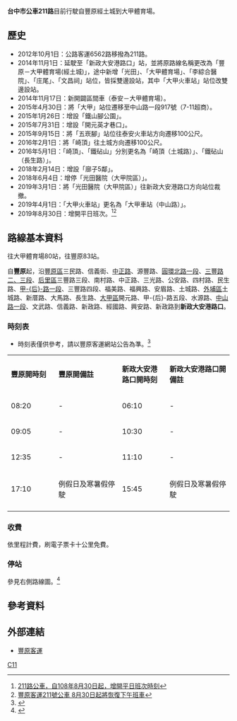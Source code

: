 {{Infobox Bus Route
| image=[[File:FY_bus_716-FQ.jpg|thumb]]
| number= 台中市公車211路
| manager= [[臺中市政府交通局|臺中市政府交通局]]公共運輸處
| operator= [[豐原客運|豐原客運]]
| garage= 
| length= 約30.8公里
| time= 約1小時10分鐘
| start= [[豐原客運豐原站|豐原]]
| via= 媽祖廟<br>新惠生醫院<br>豐原國中<br>大湳慈興宮<br>南村路<br>后里區公所<br>下后里<br>泰安<br>土城<br>廍仔<br>馬鳴埔<br>鐵砧山<br>[[臺中市立大甲高級中等學校|大甲高中]]<br>[[大甲車站|大甲火車站]]<br>文昌祠<br>李綜合醫院<br>
| end= 大甲體育場<br>（實際：新政大安港路口）
| level= 08:20-17:10(假日僅服務到12:35)
| level1= 06:10-15:45(假日僅服務到11:10)
| frequency= 固定班次<ref>{{Cite web |url=http://www.fybus.com.tw/data/city/211.htm |title=211 豐原-土城-大甲體育場 時刻表 |access-date=2014-09-07 |archive-date=2020-07-10 |archive-url=https://web.archive.org/web/20200710062720/http://www.fybus.com.tw/data/city/211.htm }}</ref><ref>{{Cite web |url=http://www.fybus.com.tw/data/city/211-1.htm |title=211區 泰安-新政大安港路口 時刻表 |access-date=2019-11-22 |archive-date=2022-02-16 |archive-url=https://web.archive.org/web/20220216115656/http://www.fybus.com.tw/data/city/211-1.htm }}</ref>
| Other_route= 下后里-泰安：<br>[[台中市公車214路|台中市公車214路]]<br>
中山-{里}--大甲車站：<br>[[台中市公車154路|台中市公車154路]]<br>[[台中市公車157路|台中市公車157路]]<br>[[台中市公車213路|台中市公車213路]]<br>[[台中市公車215路|台中市公車215路]]<br>[[台中市公車658路|台中市公車658路]]<br>[[台中市公車811路|台中市公車811路]]<br>[[台中市公車813路|台中市公車813路]]<br>
大甲車站-新政大安港路口：<br>[[台中市公車172路|台中市公車172路]]<br>[[台中市公車212路|台中市公車212路]]<br>[[台中市公車213路|台中市公車213路]]<br>[[台中市公車215路|台中市公車215路]]<br>[[台中市公車811路|台中市公車811路]]<br>
| vehicle= [[File:標誌(小)mark(S).jpg|25px]]部分配置低地板公車
| Fare= 依里程計費
| compete= 
| bgcolor= white
| fontcolor= gray
}}
'''台中市公車211路'''目前行駛自豐原經土城到大甲體育場。

==歷史==
*2012年10月1日：公路客運6562路移撥為211路。
*2014年11月1日：延駛至「新政大安港路口」站，並將原路線名稱更改為「豐原－大甲體育場(經土城)」，途中新增「光田」、「大甲體育場」、「李綜合醫院」、「庄尾」、「文昌祠」站位，皆採雙邊設站，其中「大甲火車站」站位改雙邊設站。
*2014年11月17日：新開闢區間車（泰安－大甲體育場）。
*2015年4月30日：將「大甲」站位遷移至中山路一段917號（7-11超商）。
*2015年1月26日：增設「鐵山腳公園」。
*2015年7月31日：增設「開元英才巷口」。
*2015年9月15日：將「五崁腳」站位往泰安火車站方向遷移100公尺。
*2016年2月1日：將「崎頂」往土城方向遷移100公尺。
*2016年5月1日：「崎頂」、「鐵砧山」分別更名為「崎頂（土城路）」、「鐵砧山（長生路）」。
*2018年2月14日：增設「廍子5鄰」。
*2018年6月4日：增停「光田醫院（大甲院區）」。
*2019年3月1日：將「光田醫院（大甲院區）」往新政大安港路口方向站位裁撤。
*2019年4月1日：「大甲火車站」更名為「大甲車站（中山路）」。
*2019年8月30日：增開平日班次。<ref>[https://61-221-112-46.hinet-ip.hinet.net/news/211.htm 211路公車，自108年8月30日起，增開平日班次時刻]{{Dead link|date=2020年1月 |bot=InternetArchiveBot |fix-attempted=yes }}</ref><ref>[https://amp/s/udn.com/news/amp/story/7325/3999670 豐原客運211號公車 8月30日起將恢復下午班車]{{Dead link|date=2020年1月 |bot=InternetArchiveBot |fix-attempted=yes }}</ref>

==路線基本資料==
{{BS-map
|title=臺中市公車211路站牌
|legend=0
|lua=1
|collapse=no
|map=
KBHFa~~ '''豐原（主線起點）'''
BS2+l\BS2+r
STR\BHF(L)g~~和平街
BS2l\BS2r
BHF~~[[豐原慈濟宮|媽祖廟]]
BHF(L)g~~臺灣企銀（豐原郵局）
BHF~~圳寮口
BHF~~大湳里
BHF~~新惠生醫院
BHF~~[[臺中市立豐原國民中學|豐原國中]]
BHF~~慈興宮
BHF~~道班前
BHF~~農會事業場
BHF~~溪底
BHF~~正隆紙廠
BHF~~枋寮
BHF~~七星農場
BHF~~東億新村
BHF~~一支線邊
BHF~~樟腳
BHF~~南村橋頭
BHF~~南村昭宗路口
BHF~~南村中正路口
BHF~~后里區公所
BHF~~內埔市場
BHF~~民生文明路口
BHF~~后里電信局
BHF~~下后里（甲-{后}-路）
BHF~~三豐泉洲路口
BHF~~三豐-{后}-科南路口
BHF~~三豐九甲路口
BHF~~發電廠
BHF~~頂下城
BHF~~下城
BHF~~集會所
BHF~~教會前
BHF~~'''泰安 （區間車起點）
BHF~~泰安派出所
BHF~~泰安國小
BHF~~七塊厝
BHF~~安眉興安路口
BHF~~安眉福美路口
BHF~~公館（安眉路）
BHF~~尾社
BHF~~九股
BHF~~五崁腳
BHF~~一安定
BHF~~安定
BHF~~土城
BHF~~上廍子
BHF~~南路
BHF~~中廍仔
BHF~~北路
BHF~~廍子5鄰
BHF~~下廍仔
BHF~~土城廍子路口
BHF~~風坑
BHF~~崎頂（土城路）
BHF~~頂竹圍
BHF~~竹圍（新厝路）
BHF~~馬鳴埔
BHF~~埤腳
BHF~~新厝（長生路）
BHF~~鐵山國小
BHF~~鐵砧山（長生路）
BHF~~明湖新村
BHF~~番仔田
BHF~~鐵山腳公園
BHF~~[[臺中市立大甲工業高級中等學校|大甲高工]]
BHF~~開元英才巷口
BHF~~開元甲-{后}-路口
BHF~~中山-{里}-
BHF~~永光寺
BHF~~中正紀念館
BHF~~[[臺中市立大甲高級中等學校|大甲高中（水源路）]]
BHF~~南陽里（中山路）
BHF~~大甲
BHF~~[[File:ROC_Taiwan_Railways_Administration_Logo.svg|20px]][[大甲車站|大甲車站（中山路）]]
BHF~~文昌祠
BHF~~-{庄}-尾（文武路）
BHF~~[[李綜合醫療社團法人大甲李綜合醫院|大甲李綜合醫院]]
BHF~~大甲體育場
BHF(L)g~~[[光田綜合醫院|光田醫院（大甲院區）]]
BHF~~光田
KBHFe~~ '''新政大安港路口（主線、區間車終點）'''
}}

往大甲體育場80站，往豐原83站。

自'''豐原'''起，沿[[豐原區|豐原區]]三民路、信義街、[[中正路_(豐原區)|中正路]]、源豐路、[[圓環路_(豐原區)|圓環北路一段]]、[[三豐路_(台中市)|三豐路二、三段]]、[[后里區|后里區]]三豐路三段、南村路、中正路、三光路、公安路、四村路、民生路、[[甲后路|甲-{后}-路一段]]、三豐路四段、福美路、福興路、安眉路、土城路、[[外埔區|外埔區]]土城路、新厝路、大馬路、長生路、[[大甲區|大甲區]]開元路、甲-{后}-路五段、水源路、[[中山路_(台中市海線)|中山路一段]]、文武路、信義路、新政路、經國路、興安路、新政路到'''新政大安港路口'''。

===時刻表===
*時刻表僅供參考，請以豐原客運網站公告為準。<ref>{{Cite web |url=http://www.fybus.com.tw/data/city/211.htm |title=211路班車時刻表 |access-date=2014-09-07 |archive-date=2020-07-10 |archive-url=https://web.archive.org/web/20200710062720/http://www.fybus.com.tw/data/city/211.htm |dead-url=no }}</ref>

{|class="wikitable" width="50%" style="text-align:center"
|- style="background:green; color:snow"
|style="width:10%"|'''豐原開時刻'''||style="width:15%"|'''豐原開備註''' ||style="width:10%"|'''新政大安港路口開時刻'''||style="width:15%"|'''新政大安港路口開備註'''  
|-
| 08:20 || - || 06:10 || -
|-
| 09:05 || - || 10:30 || -
|-
| 12:35 || - || 11:10 || -
|-
| 17:10 || 例假日及寒暑假停駛 || 15:45 || 例假日及寒暑假停駛
|-
|}

===收費===
依里程計費，刷電子票卡十公里免費。

===停站===
參見右側路線圖。<ref>{{Cite web |url=http://www.fybus.com.tw/data/city/211.jpg |title=211路營運路線圖 |access-date=2014-09-07 |archive-date=2019-11-05 |archive-url=https://web.archive.org/web/20191105025841/http://www.fybus.com.tw/data/city/211.jpg |dead-url=no }}</ref>

==參考資料==
{{Reflist}}

==外部連結==
*[https://web.archive.org/web/20190704213901/http://www.fybus.com.tw/ 豐原客運]

[[Category:台中市公車路線|C11]]